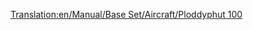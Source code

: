 [[Translation:en/Manual/Base Set/Aircraft/Ploddyphut 100]]

{{fr/Avion|Nom=Ploddyphut 100
|Image=[[File:en/Ploddyphut100.png|Ploddyphut 100]]
|Coût=35 546£ (71 092$)
|Vitesse=473 km/h (296 MPH)
|Entretien=3 187£
|Conception=1945
|Vie=20 années
|Capacité=25 passagers, 5 sacs de courrier
|Description=Version du pays des jouets du [[fr/Manual/Base Set/Aircraft/Sampson U52|Sampson U52/Junkers J52]]. Le premier avion disponible dans le pays des jouets.
|Réalité=Fictif
}}